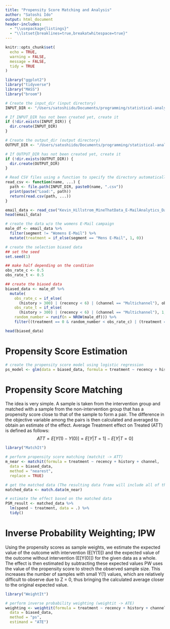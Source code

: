 ```yaml
---
title: "Propensity Score Matching and Analysis"
author: "Satoshi Ido"
output: html_document
header-includes:
  - "\\usepackage{listings}"
  - "\\lstset{breaklines=true,breakatwhitespace=true}"
---
```


```r
knitr::opts_chunk$set(
  echo = TRUE,
  warning = FALSE,
  message = FALSE,
  tidy = TRUE
)
```
```r
library("ggplot2")
library("tidyverse")
library("MASS")
library("broom")
```

```r
# Create the input_dir (input directory)
INPUT_DIR <- "/Users/satoshiido/Documents/programming/statistical-analysis/causal_inference/data"

# If INPUT_DIR has not been created yet, create it
if (!dir.exists(INPUT_DIR)) {
  dir.create(INPUT_DIR)
}

# Create the output_dir (output directory)
OUTPUT_DIR <- "/Users/satoshiido/Documents/programming/statistical-analysis/causal_inference/output"

# If OUTPUT_DIR has not been created yet, create it
if (!dir.exists(OUTPUT_DIR)) {
  dir.create(OUTPUT_DIR)
}

# Read CSV files using a function to specify the directory automatically
read_csv <- function(name, ...) {
  path <- file.path(INPUT_DIR, paste0(name, ".csv"))
  print(paste("Load:", path))
  return(read.csv(path, ...))
}
```

```r
email_data <- read_csv("Kevin_Hillstrom_MineThatData_E-MailAnalytics_DataMiningChallenge_2008.03.20")
head(email_data)
```

```r
# create the data w/o the womens E-Mail campaign
male_df <- email_data %>% 
  filter(segment != "Womens E-Mail") %>%
  mutate(treatment = if_else(segment == "Mens E-Mail", 1, 0))

# create the selection biased data
## set the seed
set.seed(1)

## make half depending on the condition
obs_rate_c <- 0.5
obs_rate_t <- 0.5

## create the biased data
biased_data <- male_df %>%
  mutate(
    obs_rate_c = if_else(
      (history > 300) | (recency < 6) | (channel == "Multichannel"), obs_rate_c, 1),
    obs_rate_t = if_else(
      (history > 300) | (recency < 6) | (channel == "Multichannel"), 1, obs_rate_t),
    random_number = runif(n = NROW(male_df))) %>%
    filter((treatment == 0 & random_number < obs_rate_c) | (treatment == 1 & random_number < obs_rate_t))

head(biased_data)
```

# Propensity Score Estimation
```r
# create the propensity score model using logistic regression
ps_model <- glm(data = biased_data, formula = treatment ~ recency + history + channel, family = binomial)
```

# Propensity Score Matching
The idea is very simple. A sample is taken from the intervention group and matched with a sample from the non-intervention group that has a propensity score close to that of the sample to form a pair. The difference in the objective variable among the pairs is then calculated and averaged to obtain an estimate of the effect.
Average Treatment effect on Treated (ATT) is defined as follows:
$$
ATT = E[Y(1) - Y(0)] = E[Y|T=1] - E[Y|T=0]
$$

```r
library("MatchIt")

# perform propensity score matching (matchit -> ATT)
m_near <- matchit(formula = treatment ~ recency + history + channel,
  data = biased_data,
  method = "nearest",
  replace = TRUE)

# get the matched data (The resulting data frame will include all of the original data, along with additional columns for the weights and indices of the matched observations.)
matched_data <- match.data(m_near)

# estimate the effect based on the matched data
PSM_result <- matched_data %>% 
  lm(spend ~ treatment, data = .) %>%
  tidy()
```

# Inverse Probability Weighting; IPW
Using the propensity scores as sample weights, we estimate the expected value of the outcome with intervention (E[Y(1)]) and the expected value of the outcome without intervention (E[Y(0)]) for the given data as a whole. The effect is then estimated by subtracting these expected values
PW uses the value of the propensity score to strech the observed sample size. This increases the number of samples with small Y(1) values, which are relatively difficult to observe due to Z = 0, thus bringing the calculated average closer to the original expected value.

```r
library("WeightIt")

# perform inverse probability weighting (weightit -> ATE)
weighting <- weightit(formula = treatment ~ recency + history + channel,
  data = biased_data,
  method = "ps",
  estimand = "ATE")
```
